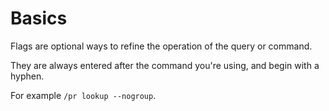 # Basics

Flags are optional ways to refine the operation of the query or command.

They are always entered after the command you're using, and begin with a hyphen.

For example `/pr lookup --nogroup`.